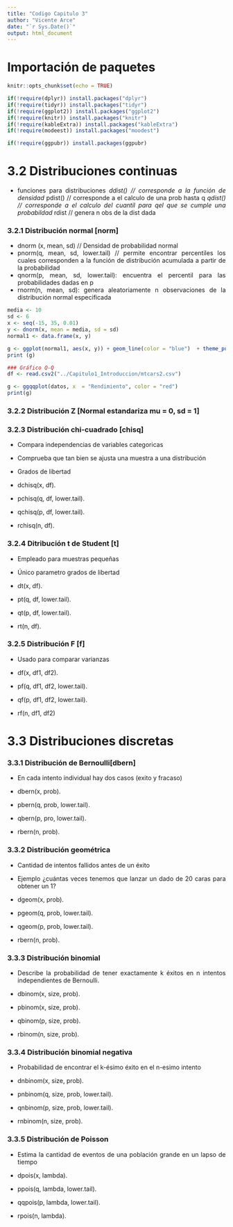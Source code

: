---
title: "Codigo Capitulo 3"
author: "Vicente Arce"
date: "`r Sys.Date()`"
output: html_document
---

# Importación de paquetes
```{r setup, include=FALSE}
knitr::opts_chunk$set(echo = TRUE)

if(!require(dplyr)) install.packages("dplyr")
if(!require(tidyr)) install.packages("tidyr")
if(!require(ggplot2)) install.packages("ggplot2")
if(!require(knitr)) install.packages("knitr")
if(!require(kableExtra)) install.packages("kableExtra")
if(!require(modeest)) install.packages("moodest")

if(!require(ggpubr)) install.packages(ggpubr)
```

```{=html}
<style>
body {
text-align: justify}
</style>
```

# 3.2 Distribuciones continuas
* funciones para distribuciones
*ddist() // corresponde a la función de densidad
*pdist() // corresponde a el calculo de una prob hasta q
*qdist() // corresponde a el calculo del cuantil para qel que se cumple una probabildad
*rdist // genera n obs de la dist dada

### 3.2.1 Distribución normal [norm]
* dnorm (x, mean, sd) // Densidad de probabilidad normal
* pnorm(q, mean, sd, lower.tail) // permite encontrar percentiles los cuales corresponden a la función de distribución acumulada a partir de la probabilidad
* qnorm(p, mean, sd, lower.tail): encuentra el percentil para las probabilidades dadas en p
* rnorm(n, mean, sd): genera aleatoriamente n observaciones de la distribución normal especificada

```{r 3.2.1}
media <- 10 
sd <- 6
x <- seq(-15, 35, 0.01)
y <- dnorm(x, mean = media, sd = sd)
normal1 <- data.frame(x, y)

g <- ggplot(normal1, aes(x, y)) + geom_line(color = "blue")  + theme_pubr()
print (g)

### Gráfico Q-Q
df <- read.csv2("../Capitulo1_Introduccion/mtcars2.csv")

g <- ggqqplot(datos, x  = "Rendimiento", color = "red")
print(g)
```
### 3.2.2 Distribución Z [Normal estandariza mu = 0, sd = 1]

### 3.2.3 Distribución chi-cuadrado [chisq]
* Compara independencias de variables categoricas
* Comprueba que tan bien se ajusta una muestra a una distribución
* Grados de libertad 

* dchisq(x, df).
* pchisq(q, df, lower.tail).
* qchisq(p, df, lower.tail).
* rchisq(n, df).

### 3.2.4 Ditribución t de Student [t]
* Empleado para muestras pequeñas
* Único parametro grados de libertad

* dt(x, df).
* pt(q, df, lower.tail).
* qt(p, df, lower.tail).
* rt(n, df).

### 3.2.5 Distribución F [f]
* Usado para comparar varianzas

* df(x, df1, df2).
* pf(q, df1, df2, lower.tail).
* qf(p, df1, df2, lower.tail).
* rf(n, df1, df2)

# 3.3 Distribuciones discretas

### 3.3.1 Distribución de Bernoulli[dbern]
* En cada intento individual hay dos casos (exito y fracaso)

* dbern(x, prob).
* pbern(q, prob, lower.tail).
* qbern(p, pro, lower.tail).
* rbern(n, prob).

### 3.3.2 Distribución geométrica
* Cantidad de intentos fallidos antes de un éxito
* Ejemplo ¿cuántas veces tenemos que lanzar un dado de 20 caras para obtener un 1? 

* dgeom(x, prob).
* pgeom(q, prob, lower.tail).
* qgeom(p, prob, lower.tail).
* rbern(n, prob).

### 3.3.3 Distribución binomial
* Describe la probabilidad de tener exactamente k éxitos en n intentos independientes de Bernoulli.

* dbinom(x, size, prob).
* pbinom(x, size, prob).
* qbinom(p, size, prob).
* rbinom(n, size, prob).

### 3.3.4 Distribución binomial negativa
* Probabilidad de encontrar el k-ésimo éxito en el n-esimo intento

* dnbinom(x, size, prob).
* pnbinom(q, size, prob, lower.tail).
* qnbinom(p, size, prob, lower.tail).
* rnbinom(n, size, prob).

### 3.3.5 Distribución de Poisson
* Estima la cantidad de eventos de una población grande en un lapso de tiempo

* dpois(x, lambda).
* ppois(q, lambda, lower.tail).
* qqpois(p, lambda, lower.tail).
* rpois(n, lambda).
